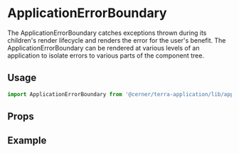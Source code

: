 
# ApplicationErrorBoundary

The ApplicationErrorBoundary catches exceptions thrown during its children's render lifecycle and renders the error for the user's benefit. The ApplicationErrorBoundary can be rendered at various levels of an application to isolate errors to various parts of the component tree.

## Usage

```jsx
import ApplicationErrorBoundary from '@cerner/terra-application/lib/application-error-boundary';
```

## Props

<PropsTable />

## Example

<ApplicationErrorBoundaryExample />